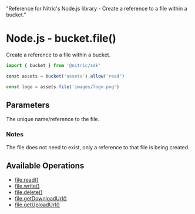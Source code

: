   "Reference for Nitric's Node.js library - Create a reference to a file within a bucket."

# Node.js - bucket.file()

Create a reference to a file within a bucket.

```javascript
import { bucket } from '@nitric/sdk'

const assets = bucket('assets').allow('read')

const logo = assets.file('images/logo.png')
```

## Parameters

<Properties>
  <Property name="name" required type="string">
    The unique name/reference to the file.
  </Property>
</Properties>

### Notes

The file does not need to exist, only a reference to that file is being created.

## Available Operations

- [file.read()](./bucket-file-read)
- [file.write()](./bucket-file-write)
- [file.delete()](./bucket-file-delete)
- [file.getDownloadUrl()](./bucket-file-downloadurl)
- [file.getUploadUrl()](./bucket-file-uploadurl)
